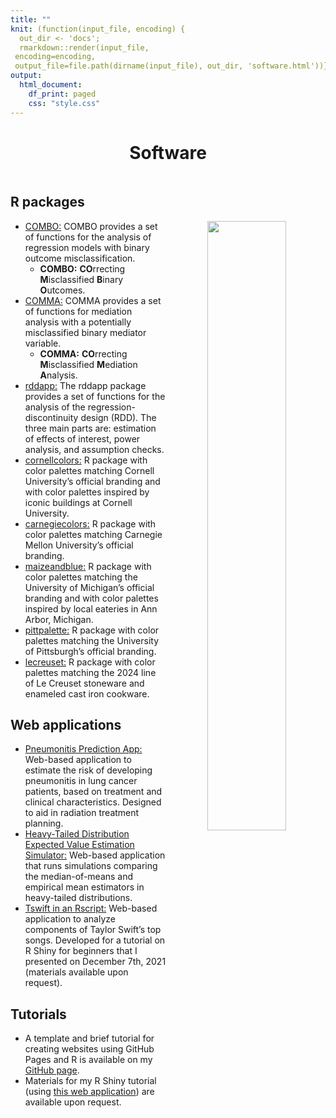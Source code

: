 ```yaml
---
title: ""
knit: (function(input_file, encoding) {
  out_dir <- 'docs';
  rmarkdown::render(input_file,
 encoding=encoding,
 output_file=file.path(dirname(input_file), out_dir, 'software.html'))})
output:
  html_document:
    df_print: paged
    css: "style.css"
---
```


<center> <h1>Software</h1> </center>

</div>
<div style="margin-bottom:20px;">
</div>

<p style="text-align: center;">
<span style="text-align: center; display: inline-block; color: red" class="fa fa-4x fa-laptop" aria-hidden="true"></span>
<span class="my-text"></span>
</p>

</div>
<div style="margin-bottom:20px;">
</div>


## R packages

<center>
<img align="right" src="hex_stickers_v2.png" style="width:50%">
</center>

- [COMBO:](https://kimberlywebb.github.io/COMBO/) COMBO provides a set of functions for the analysis of regression models with binary outcome misclassification. 
  - **COMBO:** **CO**rrecting **M**isclassified **B**inary **O**utcomes.
- [COMMA:](https://kimberlywebb.github.io/COMMA/) COMMA provides a set of functions for mediation analysis with a potentially misclassified binary mediator variable. 
  - **COMMA:** **CO**rrecting **M**isclassified **M**ediation **A**nalysis.
- [rddapp:](https://www.felixthoemmes.com/rddapp/) The rddapp package provides a set of functions for the analysis of the regression-discontinuity design (RDD). The three main parts are: estimation of effects of interest, power analysis, and assumption checks.
- [cornellcolors:](https://github.com/kimberlywebb/cornellcolors) R package with color palettes matching Cornell University's official branding and with color palettes inspired by iconic buildings at Cornell University.
- [carnegiecolors:](https://github.com/kimberlywebb/carnegiecolors) R package with color palettes matching Carnegie Mellon University's official branding.
- [maizeandblue:](https://github.com/kimberlywebb/maizeandblue) R package with color palettes matching the University of Michigan's official branding and with color palettes inspired by local eateries in Ann Arbor, Michigan.
- [pittpalette:](https://github.com/kimberlywebb/pittpalette) R package with color palettes matching the University of Pittsburgh's official branding.
- [lecreuset:](https://github.com/kimberlywebb/lecreuset) R package with color palettes matching the 2024 line of Le Creuset stoneware and enameled cast iron cookware. 

## Web applications

- [Pneumonitis Prediction App:](https://ppa.mroqc.org/) Web-based application to estimate the risk of developing pneumonitis in lung cancer patients, based on treatment and clinical characteristics. Designed to aid in radiation treatment planning.
- [Heavy-Tailed Distribution Expected Value Estimation Simulator:](https://kimhochstedler.shinyapps.io/heavytails/) Web-based application that runs simulations comparing the median-of-means and empirical mean estimators in heavy-tailed distributions.
- [Tswift in an Rscript:](https://kimhochstedler.shinyapps.io/tswizzle/) Web-based application to analyze components of Taylor Swift's top songs. Developed for a tutorial on R Shiny for beginners that I presented on December 7th, 2021 (materials available upon request).

## Tutorials

- A template and brief tutorial for creating websites using GitHub Pages and R is available on my [GitHub page](https://github.com/kimberlywebb/website_template).
- Materials for my R Shiny tutorial (using [this web application](https://kimhochstedler.shinyapps.io/tswizzle/)) are available upon request.
